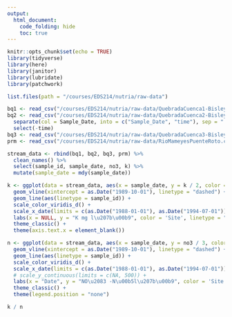 ```yaml
---
output: 
  html_document:
    code_folding: hide
    toc: true
---
```


```r
knitr::opts_chunk$set(echo = TRUE)
library(tidyverse)
library(here)
library(janitor)
library(lubridate)
library(patchwork)
```

```r
list.files(path = "/courses/EDS214/nutria/raw-data")

bq1 <- read_csv("/courses/EDS214/nutria/raw-data/QuebradaCuenca1-Bisley.csv", na = c("-9999", "-9999.00"))
bq2 <- read_csv("/courses/EDS214/nutria/raw-data/QuebradaCuenca2-Bisley.csv", na = c("-9999", "-9999.00")) %>% 
  separate(col = Sample_Date, into = c("Sample_Date", "time"), sep = " ") %>% 
  select(-time)
bq3 <- read_csv("/courses/EDS214/nutria/raw-data/QuebradaCuenca3-Bisley.csv", na = c("-9999", "-9999.00"))
prm <- read_csv("/courses/EDS214/nutria/raw-data/RioMameyesPuenteRoto.csv", na = c("-9999", "-9999.00"))

stream_data <- rbind(bq1, bq2, bq3, prm) %>% 
  clean_names() %>% 
  select(sample_id, sample_date, no3, k) %>% 
  mutate(sample_date = mdy(sample_date))

```

```r
k <- ggplot(data = stream_data, aes(x = sample_date, y = k / 2, color = sample_id)) +
  geom_vline(xintercept = as.Date("1989-10-01"), linetype = "dashed") +
  geom_line(aes(linetype = sample_id)) +
  scale_color_viridis_d() +
  scale_x_date(limits = c(as.Date("1988-01-01"), as.Date("1994-07-01"))) +
  labs(x = NULL, y = "K mg l\u207b\u00b9", color = 'Site', linetype = "Site") +
  theme_classic() +
  theme(axis.text.x = element_blank())
```

```r
n <- ggplot(data = stream_data, aes(x = sample_date, y = no3 / 3, color = sample_id)) +
  geom_vline(xintercept = as.Date("1989-10-01"), linetype = "dashed") +
  geom_line(aes(linetype = sample_id)) +
  scale_color_viridis_d() +
  scale_x_date(limits = c(as.Date("1988-01-01"), as.Date("1994-07-01"))) +
  # scale_y_continuous(limits = c(NA, 500)) +
  labs(x = "Date", y = "NO\u2083 -N\u00b5l\u207b\u00b9", color = 'Site', linetype = "Site") +
  theme_classic() +
  theme(legend.position = "none")
```

```r
k / n
```



